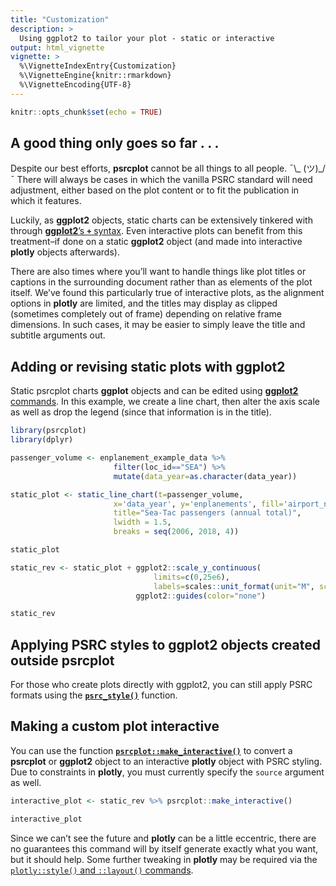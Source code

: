 ```yaml
---
title: "Customization"
description: >
  Using ggplot2 to tailor your plot - static or interactive
output: html_vignette
vignette: >
  %\VignetteIndexEntry{Customization}
  %\VignetteEngine{knitr::rmarkdown}
  %\VignetteEncoding{UTF-8}
---
```


```r
knitr::opts_chunk$set(echo = TRUE)

```

## A good thing only goes so far . . .

Despite our best efforts, **psrcplot** cannot be all things to all people. ¯\\_ (ツ)_/¯ There will always be cases in which the vanilla PSRC standard will need adjustment, either based on the plot content or to fit the publication in which it features. 

Luckily, as **ggplot2** objects, static charts can be extensively tinkered with through [**ggplot2**'s **`+`** syntax](https://ggplot2.tidyverse.org/reference/gg-add.html). Even interactive plots can benefit from this treatment--if done on a static **ggplot2** object (and made into interactive **plotly** objects afterwards).

There are also times where you'll want to handle things like plot titles or captions in the surrounding document rather than as elements of the plot itself. We've found this particularly true of interactive plots, as the alignment options in **plotly** are limited, and the titles may display as clipped (sometimes completely out of frame) depending on relative frame dimensions. In such cases, it may be easier to simply leave the title and subtitle arguments out.


## Adding or revising static plots with ggplot2

Static psrcplot charts **ggplot** objects and can be edited using [**ggplot2** commands](https://ggplot2.tidyverse.org/reference/gg-add.html). In this example, we create a line chart, then alter the axis scale as well as drop the legend (since that information is in the title).

```r
library(psrcplot)
library(dplyr)

passenger_volume <- enplanement_example_data %>% 
                       filter(loc_id=="SEA") %>% 
                       mutate(data_year=as.character(data_year))

static_plot <- static_line_chart(t=passenger_volume, 
                       x='data_year', y='enplanements', fill='airport_name',
                       title="Sea-Tac passengers (annual total)",
                       lwidth = 1.5,
                       breaks = seq(2006, 2018, 4))

static_plot
```
```r
static_rev <- static_plot + ggplot2::scale_y_continuous(
                                limits=c(0,25e6), 
                                labels=scales::unit_format(unit="M", scale=1e-6)) + 
                            ggplot2::guides(color="none")

static_rev
```

## Applying PSRC styles to **ggplot2** objects created outside **psrcplot**

For those who create plots directly with ggplot2, you can still apply PSRC formats using the [**`psrc_style()`**](library/prsrplot/html/psrc_style.html) function.


## Making a custom plot interactive

You can use the function [**`psrcplot::make_interactive()`**](library/prsrplot/html/make_interactive.html) to convert a **psrcplot** or **ggplot2** object to an interactive **plotly** object with PSRC styling. Due to constraints in **plotly**, you must currently specify the `source` argument as well. 

```r
interactive_plot <- static_rev %>% psrcplot::make_interactive()

interactive_plot
```

Since we can't see the future and **plotly** can be a little eccentric, there are no guarantees this command will by itself generate exactly what you want, but it should help. Some further tweaking in **plotly** may be required via the [`plotly::style()` and `::layout()` commands](https://plotly.com/r/creating-and-updating-figures/#Updating%20Figures).